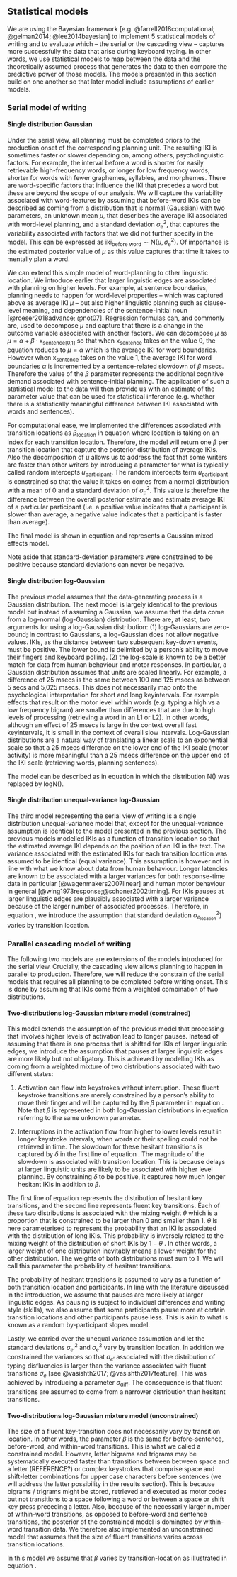 ## Statistical models

We are using the Bayesian framework [e.g. @farrell2018computational; @gelman2014; @lee2014bayesian] to implement 5 statistical models of writing and to evaluate which -- the serial or the cascading view -- captures more successfully the data that arise during keyboard typing. In other words, we use statistical models to map between the data and the theoretically assumed process that generates the data to then compare the predictive power of those models. The models presented in this section build on one another so that later model include assumptions of earlier models.


### Serial model of writing

#### Single distribution Gaussian

Under the serial view, all planning must be completed priors to the production onset of the corresponding planning unit. The resulting IKI is sometimes faster or slower depending on, among others, psycholinguistic factors. For example, the interval before a word is shorter for easily retrievable high-frequency words, or longer for low frequency words, shorter for words with fewer graphemes, syllables, and morphemes. There are word-specific factors that influence the IKI that precedes a word but these are beyond the scope of our analysis. We will capture the variability associated with word-features by assuming that before-word IKIs can be described as coming from a distribution that is normal (Gaussian) with two parameters, an unknown mean $\mu$, that describes the average IKI associated with word-level planning, and a standard deviation $\sigma_\text{e}^2$, that captures the variability associated with factors that we did not further specify in the model. This can be expressed as $\text{iki}_\text{before word} \sim \text{N}(\mu, \sigma_\text{e}^2)$. Of importance is the estimated posterior value of $\mu$ as this value captures that time it takes to mentally plan a word.

We can extend this simple model of word-planning to other linguistic location. We introduce earlier that larger linguistic edges are associated with planning on higher levels. For example, at sentence boundaries, planning needs to happen for word-level properties -- which was captured above as average IKI $\mu$ -- but also higher linguistic planning such as clause-level meaning, and dependencies of the sentence-initial noun [@roeser2018advance; @not07]. Regression formulas can, and commonly are, used to decompose $\mu$ and capture that there is a change in the outcome variable associated with another factors. We can decompose $\mu$ as $\mu = \alpha + \beta \cdot \text{x}_\text{sentence[0,1]}$ so that when $\text{x}_\text{sentence}$ takes on the value 0, the equation reduces to $\mu = \alpha$ which is the average IKI for word boundaries. However when $\text{x}_\text{sentence}$ takes on the value 1, the average IKI for word boundaries $\alpha$ is incremented by a sentence-related slowdown of $\beta$ msecs. Therefore the value of the $\beta$ parameter represents the additional cognitive demand associated with sentence-initial planning. The application of such a statistical model to the data will then provide us with an estimate of the parameter value that can be used for statistical inference (e.g. whether there is a statistically meaningful difference between IKI associated with words and sentences).

For computational ease, we implemented the differences associated with transition locations as $\beta_\text{location}$ in equation \ref{eq:unimodgaus} where $\text{location}$ is taking on an index for each transition location. Therefore, the model will return one $\beta$ per transition location that capture the posterior distribution of average IKIs. Also the decomposition of $\mu$ allows us to address the fact that some writers are faster than other writers by introducing a parameter for what is typically called random intercepts $u_\text{participant}$. The random intercepts term $u_\text{participant}$ is constrained so that the value it takes on comes from a normal distribution with a mean of 0 and a standard deviation of $\sigma_\text{p}^2$. This value is therefore the difference between the overall posterior estimate and estimate average IKI of a particular participant (i.e. a positive value indicates that a participant is slower than average, a negative value indicates that a participant is faster than average).

The final model is shown in equation \ref{eq:unimodgaus} and represents a Gaussian mixed effects model. 


\begin{equation}
\begin{aligned}
(\#eq:unimodgaus)
\text{iki}_i \sim\text{ } & \text{N}(\mu_i, \sigma_\text{e}^2)\\
\text{where: } & \mu_i = \beta_\text{location[i]} + u_\text{participant[i]}\\
& u_\text{participant} \sim \text{N}(0, \sigma_\text{p}^2)\\
\text{constraint: } & \sigma_\text{e}^2, \sigma_\text{p}^2>0
\end{aligned}
\end{equation}

Note aside that standard-deviation parameters were constrained to be positive because standard deviations can never be negative. 


#### Single distribution log-Gaussian

The previous model assumes that the data-generating process is a Gaussian distribution. The next model is largely identical to the previous model but instead of assuming a Gaussian, we assume that the data come from a log-normal (log-Gaussian) distribution. There are, at least, two arguments for using a log-Gaussian distribution: (1) log-Gaussians are zero-bound; in contrast to Gaussians, a log-Gaussian does not allow negative values. IKIs, as the distance between two subsequent key-down events, must be positive. The lower bound is delimited by a person's ability to move their fingers and keyboard polling. (2) the log-scale is known to be a better match for data from human behaviour and motor responses. In particular, a Gaussian distribution assumes that units are scaled linearly. For example, a difference of 25 msecs is the same between 100 and 125 msecs as between 5 secs and 5,025 msecs. This does not necessarily map onto the psychological interpretation for short and long keyintervals. For example effects that result on the motor level within words (e.g. typing a high vs a low frequency bigram) are smaller than differences that are due to high levels of processing (retrieving a word in an L1 or L2). In other words, although an effect of 25 msecs is large in the context overall fast keyintervals, it is small in the context of overall slow intervals. Log-Gaussian distributions are a natural way of translating a linear scale to an exponential scale so that a 25 msecs difference on the lower end of the IKI scale (motor activity) is more meaningful than a 25 msecs difference on the upper end of the IKI scale (retrieving words, planning sentences).

The model can be described as in equation \ref{eq:unimodloggaus} in which the distribution $\text{N}()$ was replaced by $\text{logN}()$.

\begin{equation}
\begin{aligned}
(\#eq:unimodloggaus)
\text{iki}_i \sim\text{ } & \text{logN}(\mu_i, \sigma_\text{e}^2) \\
\text{where: } &
\mu_i = \beta_\text{location[i]} + u_\text{participant[i]}\\
& u_\text{participant} \sim \text{N}(0, \sigma_\text{p}^2) \\
\text{constraint: } & \sigma_\text{e}^2, \sigma_\text{p}^2>0
\end{aligned}
\end{equation}

#### Single distribution unequal-variance log-Gaussian

The third model representing the serial view of writing is a single distribution unequal-variance model that, except for the unequal-variance assumption is identical to the model presented in the previous section. The previous models modelled IKIs as a function of transition location so that the estimated average IKI depends on the position of an IKI in the text. The variance associated with the estimated IKIs for each transition location was assumed to be identical (equal variance). This assumption is however not in line with what we know about data from human behaviour. Longer latencies are known to be associated with a larger variances for both response-time data in particular [@wagenmakers2007linear] and human motor behaviour in general [@wing1973response;@schoner2002timing]. For IKIs pauses at larger linguistic edges are plausibly associated with a larger variance because of the larger number of associated processes. Therefore, in equation \ref{eq:unimoduv}, we introduce the assumption that standard deviation $\sigma_{e_\text{location}}^2)$ varies by transition location. 

\begin{equation}
\begin{aligned}
(\#eq:unimoduv)
\text{iki}_i \sim\text{ } & \text{logN}(\mu_i, \sigma_{e_\text{location[i]}}^2) \\
\text{where: } & \mu_i = \beta_\text{location[i]} + u_\text{participant[i]}\\
 & u_\text{participant} \sim \text{N}(0, \sigma_\text{p}^2) \\
 \text{constraint: } & \sigma_\text{e}^2, \sigma_\text{p}^2>0
\end{aligned}
\end{equation}


### Parallel cascading model of writing

The following two models are are extensions of the models introduced for the serial view. Crucially, the cascading view allows planning to happen in parallel to production. Therefore, we will reduce the constrain of the serial models that requires all planning to be completed before writing onset. This is done by assuming that IKIs come from a weighted combination of two distributions.


#### Two-distributions log-Gaussian mixture model (constrained)

This model extends the assumption of the previous model that processing that involves higher levels of activation lead to longer pauses. Instead of assuming that there is one process that is shifted for IKIs of larger linguistic edges, we introduce the assumption that pauses at larger linguistic edges are more likely but not obligatory. This is achieved by modelling IKIs as coming from a weighted mixture of two distributions associated with two different states: 

1. Activation can flow into keystrokes without interruption. These fluent keystroke transitions are merely constrained by a person's ability to move their finger and will be captured by the $\beta$ parameter in equation \ref{eq:bimodcon}. Note that $\beta$ is represented in both log-Gaussian distributions in equation \ref{eq:bimodcon} referring to the same unknown parameter. 

2. Interruptions in the activation flow from higher to lower levels result in longer keystroke intervals, when words or their spelling could not be retrieved in time. The slowdown for these hesitant transitions is captured by $\delta$ in the first line of equation \ref{eq:bimodcon}. The magnitude of the slowdown is associated with transition location. This is because delays at larger linguistic units are likely to be associated with higher level planning.  By constraining $\delta$ to be positive, it captures how much longer hesitant IKIs in addition to $\beta$. 


\begin{equation}
\begin{aligned}
(\#eq:bimodcon)
\text{iki}_{i} \sim\text{ } & \theta_\text{location[i], participant[i]} \cdot \text{LogN}(\beta + \delta_\text{location[i]} + u_\text{participant[i]}, \sigma_{e'_\text{location[i]}}^2) + \\
  & (1 - \theta_\text{location[i], participant[i]}) \cdot \text{LogN}(\beta + u_\text{participant[i]}, \sigma_{e_\text{location[i]}}^2)\\
\text{where: } & u_\text{participant} \sim \text{N}(0, \sigma_\text{p}^2) \\
\text{constraint: } & \delta, \sigma_{e}^2, \sigma_\text{e'}^2, \sigma_\text{p}^2>0\\
		& \sigma_{e'}^2 > \sigma_{e}^2\\
		& 0 < \theta < 1
\end{aligned}
\end{equation}


The first line of equation \ref{eq:bimodcon} represents the distribution of hesitant key transitions, and the second line represents fluent key transitions. Each of these two distributions is associated with the mixing weight $\theta$ which is a proportion that is constrained to be larger than 0 and smaller than 1. $\theta$ is here parameterised to represent the probability that an IKI is associated with the distribution of long IKIs. This probability is inversely related to the mixing weight of the distribution of short IKIs by $1-\theta$ . In other words, a larger weight of one distribution inevitably means a lower weight for the other distribution. The weights of both distributions must sum to 1. We will call this parameter the probability of hesitant transitions.

The probability of hesitant transitions is assumed to vary as a function of both transition location and participants. In line with the literature discussed in the introduction, we assume that pauses are more likely at larger linguistic edges. As pausing is subject to individual differences and writing style (skills), we also assume that some participants pause more at certain transition locations and other participants pause less. This is akin to what is known as a random by-participant slopes model. 

Lastly, we carried over the unequal variance assumption and let the standard deviations $\sigma_{e'}^2$ and $\sigma_{e}^2$ vary by transition location. In addition we constrained the variances so that $\sigma_{e'}$ associated with the distribution of typing disfluencies is larger than the variance associated with fluent transitions $\sigma_e$ [see @vasishth2017; @vasishth2017feature]. This was achieved by introducing a parameter $\sigma_\text{diff}$. The consequence is that fluent transitions are assumed to come from a narrower distribution than hesitant transitions.



#### Two-distributions log-Gaussian mixture model (unconstrained)

The size of a fluent key-transition does not necessarily vary by transition location. In other words, the parameter $\beta$ is the same for before-sentence, before-word, and within-word transitions. This is what we called a constrained model. However, letter bigrams and trigrams may be systematically executed faster than transitions between between space and a letter (REFERENCE?) or complex keystrokes that comprise space and shift-letter combinations for upper case characters before sentences (we will address the latter possibility in the results section). This is because bigrams / trigrams might be stored, retrieved and executed as motor codes but not transitions to a space following a word or between a space or shift key press preceding a letter. Also, because of the necessarily larger number of within-word transitions, as opposed to before-word and sentence transitions, the posterior of the constrained model is dominated by within-word transition data. We therefore also implemented an unconstrained model that assumes that the size of fluent transitions varies across transition locations.

In this model we assume that $\beta$ varies by transition-location as illustrated in equation \ref{eq:bimoduncon}.

\begin{equation}
\begin{aligned}
(\#eq:bimoduncon)
\text{iki}_{i} \sim\text{ } & \theta_\text{location[i], participant[i]} \cdot \text{LogN}(\beta_\text{location[i]} + \delta_\text{location[i]} + u_\text{participant[i]}, \sigma_{e'_\text{location[i]}}^2) + \\
  & (1 - \theta_\text{location[i], participant[i]}) \cdot \text{LogN}(\beta_\text{location[i]} + u_\text{participant[i]}, \sigma_{e_\text{location[i]}}^2)\\
	\text{where: }  & u_\text{participant} \sim \text{N}(0, \sigma_\text{p}^2) \\
\text{constraint: } & \delta, \sigma_{e}^2, \sigma_\text{e'}^2, \sigma_\text{p}^2>0\\
		& \sigma_{e'}^2 > \sigma_{e}^2\\
		& 0 < \theta < 1
\end{aligned}
\end{equation}


